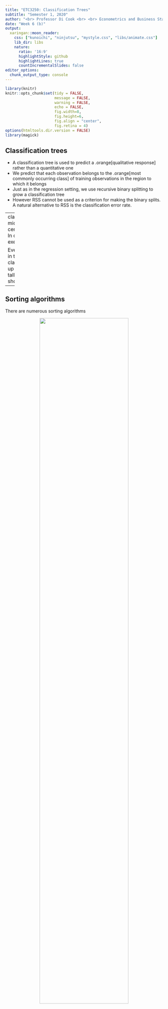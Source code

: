 ```yaml
---
title: "ETC3250: Classification Trees"
subtitle: "Semester 1, 2020"
author: "<br> Professor Di Cook <br> <br> Econometrics and Business Statistics <br> Monash University"
date: "Week 6 (b)"
output: 
  xaringan::moon_reader:
    css: ["kunoichi", "ninjutsu", "mystyle.css", "libs/animate.css"]
    lib_dir: libs
    nature:
      ratio: '16:9'
      highlightStyle: github
      highlightLines: true
      countIncrementalSlides: false
editor_options: 
  chunk_output_type: console
---
```



```r
library(knitr)
knitr::opts_chunk$set(tidy = FALSE, 
                      message = FALSE,
                      warning = FALSE,
                      echo = FALSE, 
                      fig.width=8,
                      fig.height=6,
                      fig.align = "center",
                      fig.retina = 4)
options(htmltools.dir.version = FALSE)
library(magick)
```

## Classification trees

- A classification tree is used to predict a .orange[qualitative response] rather than a quantitative one
- We predict that each observation belongs to the .orange[most commonly occurring class] of training observations in the region to which it belongs
- Just as in the regression setting, we use recursive binary splitting to grow a classification tree
- However RSS cannot be used as a criterion for making the binary splits. A natural alternative to RSS is the classification error rate. 


---
class: middle center
# In class exercise!

Everyone in the class line up from tallest to shortest.

---

## Sorting algorithms

There are numerous sorting algorithms

<center>
<img src="images/sorting.gif" style="width:75%">
</center>

The "speed" of classification trees depends on how quickly one can sort.


---

class: split-two

.column[.pad50px[

# What about two dimensions ?

Consider the dataset `Exam` where two exam scores are given for each student, 
and a class `Label` represents whether they passed or failed the course.


```r
data <- read.csv("data/Exam.csv", header=T)
```

```r
head(data,4)
```



]]

.column[.content.vmiddle.center[


```r
library(tidyverse)
ggplot(data, aes(x=Exam1, y=Exam2, color=factor(Label))) +
  geom_point(size=4) + 
  theme_minimal() +
  theme(text = element_text(size=20)) 
```
]]


---
### Calculate the number of misclassifications along all splits for `Exam1` classifying according to the majority class for the left and right splits
 
<center>
<img src="images/two_d_cart.gif" style="width:75%">
</center>

Red dots are .orange["fails"], blue dots are .green["passes"], and crosses indicate misclassifications.


---

### Calculate the number of misclassifications along all splits for `Exam2` classifying according to the majority class for the top and bottom splits

<center>
<img src="images/two_d_cart2.gif" style="width:75%">
</center>

Red dots are .orange["fails"], blue dots are .green["passes"], and crosses indicate misclassifications.

---

## Combining the results from `Exam1` and `Exam2` splits

<br>

+ The minimum number of misclassifications from using all possible splits of `Exam1` was 19 when the value of `Exam1` was **56.7**
+ The minimum number of misclassifications from using all possible splits of `Exam2` was 23 when the value of `Exam2` was **52.5**

<br>

So we split on the best of these, i.e., split the data on `Exam1` at 56.7.
---
class: split-30
layout: false

.column[.pad10px[
## Outline

- .green[Classification]
    - Split criteria

]]
.column[.top50px[

.orange[Purity/Impurity metrics]

- The .orange[Gini index] measures total variance across the $K$ classes:
	$$G = \sum_{k =1}^K \hat{p}_{mk}(1 - \hat{p}_{mk})$$
- .orange[Entropy] is defined as
	$$D = - \sum_{k =1}^K \hat{p}_{mk} log(\hat{p}_{mk})$$ 
- If all $\hat{p}_{mk}$’s close to zero or one, $G$ and $D$ are small.
]]

---
class: split-30
layout: false

.column[.pad10px[
## Outline

- .green[Classification]
    - Split criteria
    - Example

]]
.column[.top50px[

Y: presence of heart disease (Yes/No)

X: heart and lung function measurements

```r
library(tidyverse)
library(ISLR)
library(rpart)
library(rpart.plot)
library(caret)
heart <- read_csv("data/heart.csv") %>% # online link is broken
  select(-X1) %>% mutate(AHD=factor(AHD))
heart <- heart %>% filter(!is.na(Ca)) %>% filter(!is.na(Thal))
set.seed(2019)
tr_indx <- createDataPartition(heart$AHD)$Resample1
heart_tr <- heart[tr_indx,]
heart_ts <- heart[-tr_indx,]
heart_finalrp <- rpart(AHD~., data=heart_tr, control=rpart.control(minsplit=6, cp=0.02))
prp(heart_finalrp)
```


]]

---
class: split-30
layout: false

.column[.pad10px[
## Outline

- .green[Classification]
    - Split criteria
    - Example

]]
.column[.top50px[

Reason for choice of model.

```r
# Decide on best model
heart_bigrp <- rpart(AHD~., data=heart_tr, control=rpart.control(minsplit=6, cp=0.005))
tr_err <- 1-confusionMatrix(factor(heart_tr$AHD), predict(heart_bigrp, newdata=heart_tr, type="class"))$overall[1]
ts_err <- 1-confusionMatrix(factor(heart_ts$AHD), predict(heart_bigrp, newdata=heart_ts, type="class"))$overall[1]
nnodes <- max(heart_bigrp$cptable[,2])+1
cp <- c(0.006, 0.007, 0.008, 0.009, 0.01, 0.02, 0.03, 0.04, 0.05, 0.1, 0.5)
for (i in 1:length(cp)) {
  heart_rp <- rpart(AHD~., data=heart_tr, control=rpart.control(minsplit=6, cp=cp[i]))
  tr_err <- c(tr_err, 1-confusionMatrix(heart_tr$AHD, predict(heart_rp, newdata=heart_tr, type="class"))$overall[1])
  ts_err <- c(ts_err, 1-confusionMatrix(heart_ts$AHD, predict(heart_rp, newdata=heart_ts, type="class"))$overall[1])
  nnodes <- c(nnodes, max(heart_rp$cptable[,2])+1)
}
heart_fit <- tibble(cp=c(0.005, cp), nnodes, train=tr_err, test=ts_err) %>% 
  gather(type, error, train, test) 
ggplot(heart_fit, aes(x=nnodes, y=error, colour=type)) + 
  geom_line() + scale_colour_brewer("", palette="Dark2") +
  xlab("Size of tree") + ylim(c(0,0.4))
```

```r
# Cross-validation, but it transforms catagorical variables to numeric
library(e1071)
caret.control <- trainControl(method = "repeatedcv",
                              number = 10,
                              repeats = 1)
heart_rp <- train(AHD~., 
                  data=heart,
                  method = "rpart",
                  trControl = caret.control,
                  tuneLength = 100)
prp(heart_rp$finalModel, digits=2, roundint=FALSE)
```

]]

---
class: split-30
layout: false

.column[.pad10px[
## Outline

- .green[Classification]
    - Split criteria
    - Example
    - Model diagnostics

]]
.column[.top50px[

Tabulate true vs predicted to make a .orange[confusion table]. 

<center>
<table>
<tr> <td> </td> <td colspan="2" align="center"> true </td> </tr>
<tr> <td> </td> <td align="right" bgcolor="#3F9F7A"> C1 </td> <td align="right" bgcolor="#3F9F7A"> C2 </td> </tr>
<tr> <td bgcolor="#3F9F7A"> C1 </td> <td align="right"> <em>a</em> </td> <td align="right"> <em>b</em> </td> </tr>
<tr> <td bgcolor="#3F9F7A"> C2</td> <td align="right"> <em>c</em> </td> <td align="right"> <em>d</em> </td> </tr>
</table>
</center>

- Accuracy: *(a+d)/(a+b+c+d)*
- Error: *(b+c)/(a+b+c+d)*
- Sensitivity: *a/(a+c)*
- Specificity: *d/(b+d)*
- Balanced accuracy: *(sensitivity+specificity)/2*
- Precision: *a/(a+b)*
- Recall: *a/(a+c)*

]]

---
class: split-30
layout: false

.column[.pad10px[
## Outline

- .green[Classification]
    - Split criteria
    - Example
    - Model diagnostics
]]
.column[.top50px[

.split-50[
.column[.content[
Confusion table

Training

```r
confusionMatrix(heart_tr$AHD, predict(heart_finalrp, newdata=heart_tr, type="class"))$table
```

Test

```r
confusionMatrix(heart_ts$AHD, predict(heart_finalrp, newdata=heart_ts, type="class"))$table
```
]]
.column[.content[
Classification accuracy

Training

```r
confusionMatrix(heart_tr$AHD, predict(heart_finalrp, newdata=heart_tr, type="class"))$overall[1]
```

Test

```r
confusionMatrix(heart_ts$AHD, predict(heart_finalrp, newdata=heart_ts, type="class"))$overall[1]
```

]]
]
]]
---
class: split-30
layout: false

.column[.pad10px[
## Outline

- Classification
- .green[Comparison with linear]

]]
.column[.top50px[

```r
library(magick)
if (!file.exists("images/8.7.png"))
  image_write(image_read("http://www-bcf.usc.edu/~gareth/ISL/Chapter8/8.7.pdf", density = 300), "images/8.7.png", 
      format = "png", density = 300)
```

<a href="http://www-bcf.usc.edu/~gareth/ISL/Chapter8/8.7.pdf" target="_BLANK"> <img src="images/8.7.png" style="width: 70%; align: center"/>  </a>


]]

---
class: split-30
layout: false

.column[.pad10px[
## Outline

- Classification
- .green[Comparison with linear]
    - Example

]]
.column[.top50px[

Physical measurements on WA crabs, males and females

```r
crab <- read.csv("data/australian-crabs.csv") #online link is broken
crab <- subset(crab, species=="Blue", select=c("sex", "FL", "RW"))
crab_rp <- rpart(sex~FL+RW, data=crab, parms = list(split = "information"), 
                 control = rpart.control(minsplit=3))
prp(crab_rp)
```

.font_small[*Data source*: Campbell, N. A. & Mahon, R. J. (1974)]
]]

---
class: split-30
layout: false

.column[.pad10px[
## Outline

- Classification
- .green[Comparison with linear]
    - Example

]]
.column[.top50px[

```r
ggplot(data=crab, aes(x=FL, y=RW, color=sex, shape=sex)) + 
  geom_point(alpha=0.7, size=3) + 
  scale_colour_brewer(palette="Dark2") +
  theme(aspect.ratio=1) + 
  geom_vline(xintercept=16, linetype=2) + 
  geom_segment(aes(x=7, xend=16, y=12, yend=12), color="black", linetype=2) +
  geom_segment(aes(x=12, xend=12, y=12, yend=17), color="black", linetype=2) + 
  geom_segment(aes(x=7, xend=16, y=8.1, yend=8.1), color="black", linetype=2) +
  geom_segment(aes(x=11, xend=11, y=8.1, yend=12), color="black", linetype=2) +
  geom_segment(aes(x=11, xend=16, y=11, yend=11), color="black", linetype=2) +
  geom_segment(aes(x=11, xend=11, y=8.1, yend=11), color="black", linetype=2) +
  geom_segment(aes(x=12, xend=16, y=11, yend=11), color="black", linetype=2) +
  geom_segment(aes(x=14, xend=14, y=11, yend=12), color="black", linetype=2) +
  geom_segment(aes(x=16, xend=21.3, y=16, yend=16), color="black", linetype=2)
```
]]

---
class: split-50
layout: false

.column[.pad10px[

Classification tree

```r
crab_grid <- expand.grid(FL=seq(7,22,0.25), RW=seq(6,17,0.25))
crab_grid$sex <- predict(crab_rp, newdata=crab_grid, type="class")
ggplot(data=crab_grid, aes(x=FL, y=RW, color=sex)) + 
  geom_point(alpha=0.3, size=3) + 
  geom_point(data=crab, aes(x=FL, y=RW, color=sex), shape=2, size=3) + 
  scale_colour_brewer(palette="Dark2") +
  theme_bw() + 
  theme(aspect.ratio=1, legend.position="none") 

```
]]
.column[.top50px[

Linear discriminant classifier

```r
library(MASS)
crab_lda <- lda(sex~FL+RW, data=crab, prior=c(0.5,0.5))
crab_grid$sex <- predict(crab_lda, newdata=crab_grid)$class
ggplot(data=crab_grid, aes(x=FL, y=RW, color=sex)) + 
  geom_point(alpha=0.3, size=3) + 
  geom_point(data=crab, aes(x=FL, y=RW, color=sex), shape=2, size=3) + 
  scale_colour_brewer(palette="Dark2") +
  theme_bw() + 
  theme(aspect.ratio=1, legend.position="none") 
```

]]

---
class: split-30
layout: true

.column[.pad10px[
## Outline

- Classification
- Comparison with linear
- .green[Pros and cons]

]]
.column[.top50px[

.row[.content[
- The decision rules provided by trees are very easy to explain, and follow. A simple classification model.
]]
.row[.content[
- Trees can handle a mix of predictor types, categorical, quantitative, ....
]]
.row[.content[
- Trees efficiently operate when there are missing values in the predictors.
]]
.row[.content[
- Algorithm is greedy, a better final solution might be obtained by taking a second best split earlier
]]
.row[.content[
- When separation is in linear combinations of variables trees struggle to provide a good classification
]]
]]
---
class: fade-row2 fade-row3 fade-row4 fade-row5
count: false
---
class: fade-row3 fade-row4 fade-row5
count: false
---
class: fade-row4 fade-row5
count: false
---
class: fade-row5
count: false
---
count: false

---
layout: false
# `r set.seed(2019); emo::ji("technologist")` Made by a human with a computer

### Slides at [https://monba.dicook.org](https://monba.dicook.org).
### Code and data at [https://github.com/dicook/Business_Analytics](https://github.com/dicook/Business_Analytics).
<br>

### Created using [R Markdown](https://rmarkdown.rstudio.com) with flair by [**xaringan**](https://github.com/yihui/xaringan), and [**kunoichi** (female ninja) style](https://github.com/emitanaka/ninja-theme).

<br> 
<a rel="license" href="http://creativecommons.org/licenses/by-sa/4.0/"><img alt="Creative Commons License" style="border-width:0" src="https://i.creativecommons.org/l/by-sa/4.0/88x31.png" /></a><br />This work is licensed under a <a rel="license" href="http://creativecommons.org/licenses/by-sa/4.0/">Creative Commons Attribution-ShareAlike 4.0 International License</a>.
